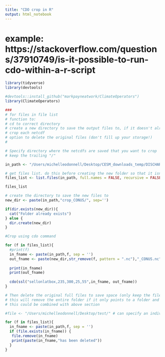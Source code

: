 ```yaml
---
title: "CDO crop in R"
output: html_notebook
---
```


# example: https://stackoverflow.com/questions/37910749/is-it-possible-to-run-cdo-within-a-r-script

```r
library(tidyverse)
library(devtools)

#devtools::install_github("markpayneatwork/ClimateOperators")
library(ClimateOperators)
```

```r
###
# for files in file list
# function to:
# cd to correct directory
# create a new directory to save the output files to, if it doesn't already exist
# crop each netcdf
# option to delete the original files (don't fill up your storage!)
# 
```


```r
# Specify directory where the netcdfs are saved that you want to crop
# keep the trailing "/"

in_path <- "/Users/michelleodonnell/Desktop/CESM_downloads_temp/DISCHARGE/allensmems/"

```

```r
# get files list. do this before creating the new folder so that it isn't part of the files list (or maybe there's a good way to exclude it)
files_list <- list.files(in_path, full.names = FALSE, recursive = FALSE)

files_list

```

```r
# create the directory to save the new files to
new_dir <- paste(in_path,"crop_CONUS/", sep='')

if(dir.exists(new_dir)){
  cat("Folder already exists")
} else {
  dir.create(new_dir)
}
```


```r
#Crop using cdo command

for (f in files_list){
  #print(f)
  in_fname <- paste(in_path,f, sep = '')
  out_fname <- paste(new_dir,str_remove(f, pattern = ".nc"),"_CONUS.nc",sep = '')
  
  print(in_fname)
  print(out_fname)
  
  cdo(ssl("sellonlatbox,235,300,25,55",in_fname, out_fname))
}
```

```r
# Then delete the original full files to save space (only keep the files that have been cropped to CONUS)
# this will remove the entire folder if it only points to a folder and not specific file(s)
# this could be combined with above section 

#file <- "/Users/michelleodonnell/Desktop/test/" # can specify an individual file instead if needed

for (f in files_list){
  in_fname <- paste(in_path,f, sep = '')
  if (file.exists(in_fname)) {
   file.remove(in_fname)
   print(paste(in_fname,"has been deleted"))
  }
}

```



